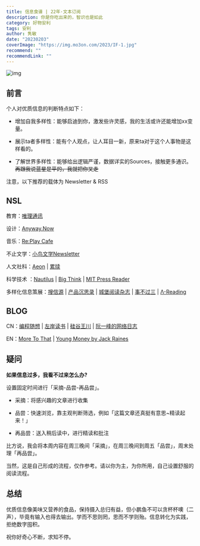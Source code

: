 ```yaml
---
title: 信息食谱 | 22年·文本订阅
description: 你是你吃出来的，智识也是如此
category: 好物安利
tags: 安利
author: 隽敏
date: "20230203"
coverImage: "https://img.mo3on.com/2023/IF-1.jpg"
recommend: ""
recommendLink: ""
---
```


![img](https://img.mo3on.com/2023/IF-1.jpg)

## 前言

个人对优质信息的判断特点如下：

- 增加自我多样性：能够启迪到你，激发些许灵感，我的生活或许还能增加xx变量。

- 展示ta者多样性：能有个人观点，让人耳目一新，原来ta对于这个人事物是这样看的。

- 了解世界多样性：能够给出逻辑严谨，数据详实的Sources，接触更多通识。~~再跟我说蓝星是平的，我就把你叉走~~ 

注意，以下推荐的载体为 Newsletter & RSS

## NSL

教育：[唯理通讯](https://veritaschina.us4.list-manage.com/subscribe?u=8392009651fae5a1860902e5a&id=2c983fb6e6)

设计：[Anyway.Now](https://anyway.zhubai.love/)

音乐：[Re:Play Cafe](https://newsletter.replay.cafe/)

不止文学：[小鸟文学Newsletter](https://avesliterature.substack.com/)

人文社科：[Aeon](https://aeon.co/) | [累牍](https://chinanonfiction.com/)

科学技术 ：[Nautilus](https://nautil.us/?utm_source=nautilus-newsletter&utm_medium=email&he=8144294877ca44b808e70c8a86d939b9&utm_campaign=22cybermondayunpaidemail) | [Big Think](https://bigthink.com/?utm_source=mailchimp&utm_medium=email&utm_campaign=weeklynewsletter) | [MIT Press Reader](https://thereader.mitpress.mit.edu/explore-the-mit-press-reader/)

多样化信息策展：[搜信源](https://souxinyuan.com/%E9%A6%96%E9%A1%B5) | [产品沉思录](https://pmthinking.com/) |  [城堡阅读杂志](https://www.yuque.com/cbyd/chengbao) | [事不过三](https://via.zhubai.love/)  | [Λ-Reading](https://rizime.substack.com/)

## BLOG

CN：[编程随想](https://program-think.blogspot.com/) | [左岸读书](http://www.zreading.cn/) | [硅谷王川](https://chuan.us/) | [阮一峰的网络日志](https://www.ruanyifeng.com/blog/)

EN：[More To That](https://moretothat.com/) | [Young Money by Jack Raines](https://www.youngmoney.co/)



## 疑问
**如果信息过多，我看不过来怎么办?**

设置固定时间进行「采摘-品尝-再品尝」。

- 采摘：将感兴趣的文章进行收集

- 品尝：快速浏览，靠主观判断筛选，例如「这篇文章还真挺有意思~精读起来！」
- 再品尝：送入稍后读中，进行精读和批注

比方说，我会将本周内容在周三晚间「采摘」，在周三晚间到周五「品尝」，周末处理「再品尝」。

当然，这是自己形成的流程，仅作参考。请以你为主，为你所用，自己设置舒服的阅读流程。

## 总结

优质信息像美味又营养的食品，保持摄入总归有益，但小鹏鱼不可以贪杯杯噢（二声），毕竟有输入也得去输出。学而不思则罔，思而不学则殆。信息转化为实践，拒绝数字囤积。

祝你好奇心不断，求知不停。
